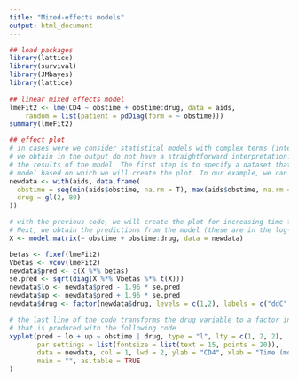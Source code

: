 ```yaml
---
title: "Mixed-effects models"
output: html_document
---
```





```r

## load packages
library(lattice)
library(survival)
library(JMbayes)
library(lattice)
    
## linear mixed effects model
lmeFit2 <- lme(CD4 ~ obstime + obstime:drug, data = aids,
    random = list(patient = pdDiag(form = ~ obstime)))
summary(lmeFit2)

## effect plot
# in cases were we consider statistical models with complex terms (interactions and nonlinear terms), the regression coefficients 
# we obtain in the output do not have a straightforward interpretation. In these settings, we can use effect plots to communicate
# the results of the model. The first step is to specify a dataset that contains combinations of values for the covariates of the
# model based on which we will create the plot. In our example, we can create a single figure for each drug group and increasing time
newdata <- with(aids, data.frame(
  obstime = seq(min(aids$obstime, na.rm = T), max(aids$obstime, na.rm = T), length.out = 80),
  drug = gl(2, 80)
))

# with the previous code, we will create the plot for increasing time from min time to max time and both drug and placebo. 
# Next, we obtain the predictions from the model (these are in the log-hazard scale), and we calculate the 95% confidence interval
X <- model.matrix(~ obstime + obstime:drug, data = newdata)

betas <- fixef(lmeFit2)
Vbetas <- vcov(lmeFit2)
newdata$pred <- c(X %*% betas)
se.pred <- sqrt(diag(X %*% Vbetas %*% t(X)))
newdata$lo <- newdata$pred - 1.96 * se.pred
newdata$up <- newdata$pred + 1.96 * se.pred
newdata$drug <- factor(newdata$drug, levels = c(1,2), labels = c("ddC", "ddI"))

# the last line of the code transforms the drug variable to a factor in order to have a more visible label in the plot 
# that is produced with the following code
xyplot(pred + lo + up ~ obstime | drug, type = "l", lty = c(1, 2, 2), 
       par.settings = list(fontsize = list(text = 15, points = 20)),
       data = newdata, col = 1, lwd = 2, ylab = "CD4", xlab = "Time (months)",
       main = "", as.table = TRUE
)

```
